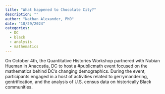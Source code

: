 ```yaml
---
title: "What happened to Chocolate City?"
description: ""
author: "Nathan Alexander, PhD"
date: "10/29/2024"
categories:
  - DC
  - black
  - analysis
  - mathematics
---
```


On October 4th, the Quantitative Histories Workshop partnered with Nubian Hueman in Anacostia, DC to host a #publicmath event focused on the mathematics behind DC's changing demographics. During the event, participants engaged in a host of activities related to gerrymandering, gentrification, and the analysis of U.S. census data on historically Black communities.